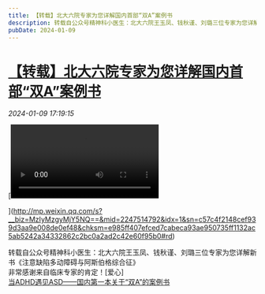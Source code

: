 ```yaml
---
title: 【转载】北大六院专家为您详解国内首部“双A”案例书
description: 转载自公众号精神科小医生：北大六院王玉凤、钱秋谨、刘璐三位专家为您详解新书《注意缺陷多动障碍与阿斯伯格综合征》\x0a非常感谢来自临床专家的肯定！[爱心]\x0a\x26lt;a target=\x26quot;_blank\x26quot; data-itemshowtype=\x26quot;0\x26quot; href=\x26quot;http://mp.weixin.qq.com/s?__biz=MzIyMzgyMjY5NQ==\x26amp;amp;mid=2247509913\x26amp;amp;idx=1\x26amp;amp;sn=e8d64363534bd2ebe8ca82bf2a07664e\x26amp;amp;chksm=e81ab191df6d388794660f72e90ad5f0392b0d319eaf2e2d9b7a1a17279fb0d3cd8e8bde24ff\x26amp;amp;token=1719811640\x26amp;amp;lang=en_US\x26amp;amp;scene=142#wechat_redirect\x26quot;\x26gt;当ADHD遇见ASD——国内第一本关于“双A”的案例书\x26lt;/a\x26gt;
pubDate: 2024-01-09
---
```


# [【转载】北大六院专家为您详解国内首部“双A”案例书](http://mp.weixin.qq.com/s?__biz=MzIyMzgyMjY5NQ==&mid=2247514792&idx=1&sn=c57c4f2148cef939d3aa9e008de0ef48&chksm=e985ff407efced7cabeca93ae950735ff1132ac5ab5242a34332862c2bc0a2ad2c42e60f95b0#rd)



  *2024-01-09 17:19:15*

[![](/assets/img/posts/2024-01-09-first-auahd-casebook-peking-uni-6th-hospital-1.mp4)

](http://mp.weixin.qq.com/s?__biz=MzIyMzgyMjY5NQ==&mid=2247514792&idx=1&sn=c57c4f2148cef939d3aa9e008de0ef48&chksm=e985ff407efced7cabeca93ae950735ff1132ac5ab5242a34332862c2bc0a2ad2c42e60f95b0#rd)

转载自公众号精神科小医生：北大六院王玉凤、钱秋谨、刘璐三位专家为您详解新书《注意缺陷多动障碍与阿斯伯格综合征》  
非常感谢来自临床专家的肯定！\[爱心\]  
[当ADHD遇见ASD——国内第一本关于“双A”的案例书](http://mp.weixin.qq.com/s?__biz=MzIyMzgyMjY5NQ==&mid=2247509913&idx=1&sn=e8d64363534bd2ebe8ca82bf2a07664e&chksm=e81ab191df6d388794660f72e90ad5f0392b0d319eaf2e2d9b7a1a17279fb0d3cd8e8bde24ff&token=1719811640&lang=en_US&scene=142#wechat_redirect)

